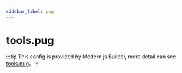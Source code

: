 ```yaml
---
sidebar_label: pug
---
```


# tools.pug

:::tip
This config is provided by Modern.js Builder, more detail can see [tools.pug](https://modernjs.dev/builder/en/api/config-tools.html#tools-pug)。
:::


<Main />
